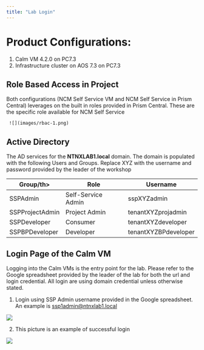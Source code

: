 ```yaml
---
title: "Lab Login"
---
```


# Product Configurations:

1.  Calm VM 4.2.0 on PC7.3
2.  Infrastructure cluster on AOS 7.3 on PC7.3

## Role Based Access in Project

Both configurations (NCM Self Service VM and NCM Self Service in Prism Central) leverages on the built in roles provided in Prism Central.  These are 
the specific role available for NCM Self Service

     ![](images/rbac-1.png)

## Active Directory

The AD services for the **NTNXLAB1.local** domain. The domain is populated with the following Users and Groups.  Replace XYZ with the username and password provided by the leader of the workshop

<div className="table-wrap">
  <table className="table custom-table">
    <thead>
      <tr>
        <th>Group/th>
        <th>Role</th>
        <th>Username</th>
      </tr>
    </thead>
    <tbody>
      <tr>
        <td>SSPAdmin</td>
        <td>Self-Service Admin</td>
        <td>sspXYZadmin </td>
      </tr>
      <tr>
        <td>SSPProjectAdmin</td>
        <td>Project Admin</td>
        <td>tenantXYZprojadmin</td>
      </tr>
      <tr>
        <td>SSPDeveloper</td>
        <td>Consumer</td>
        <td>tenantXYZdeveloper</td>
      </tr>
      <tr>
        <td>SSPBPDeveloper</td>
        <td>Developer</td>
        <td>tenantXYZBPdeveloper</td>
      </tr>
    </tbody>
  </table>
</div>

## Login Page of the Calm VM

 Logging into the Calm VMs is the entry point for the lab.  Please refer to the Google spreadsheet provided by the leader 
 of the lab for both the url and login credential.  All login are using domain credential unless otherwise stated.

1.  Login using SSP Admin username provided in the Google spreadsheet.  An example is ssp1admin@ntnxlab1.local  
  
  ![](images/login.png)

2.  This picture is an example of successful login 

  ![](images/login-success.png)
